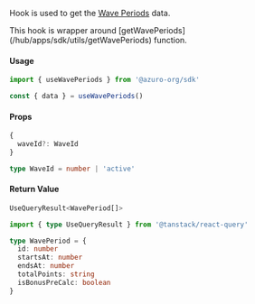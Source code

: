 
Hook is used to get the [Wave Periods](/hub/apps/guides/azuro-waves#fetch-existing-periods-of-a-wave) data.

<Callout type="info">
  This hook is wrapper around [getWavePeriods](/hub/apps/sdk/utils/getWavePeriods) function.
</Callout>

#### Usage

```ts
import { useWavePeriods } from '@azuro-org/sdk'

const { data } = useWavePeriods()
```

#### Props

```ts
{
  waveId?: WaveId
}
```

```ts
type WaveId = number | 'active'
```

#### Return Value

```ts
UseQueryResult<WavePeriod[]>
```

```ts
import { type UseQueryResult } from '@tanstack/react-query'

type WavePeriod = {
  id: number
  startsAt: number
  endsAt: number
  totalPoints: string
  isBonusPreCalc: boolean
}
```
